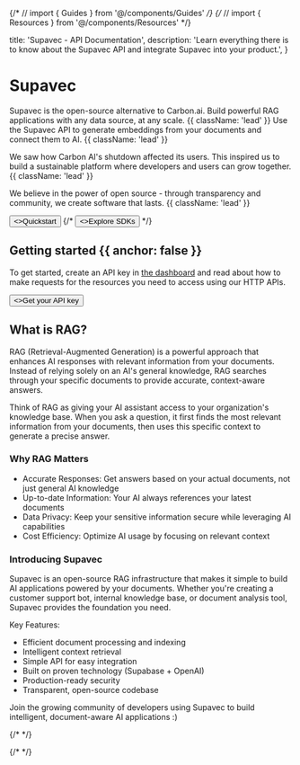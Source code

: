 {/* // import { Guides } from '@/components/Guides' */}
{/* // import { Resources } from '@/components/Resources' */}

  title: 'Supavec - API Documentation',
  description:
    'Learn everything there is to know about the Supavec API and integrate Supavec into your product.',
}

<HeroPattern />

# Supavec

Supavec is the open-source alternative to Carbon.ai. Build powerful RAG applications with any data source, at any scale. {{ className: 'lead' }}
Use the Supavec API to generate embeddings from your documents and connect them to AI. {{ className: 'lead' }}

We saw how Carbon AI's shutdown affected its users. This inspired us to build a sustainable platform where developers and users can grow together. {{ className: 'lead' }}

We believe in the power of open source - through transparency and community, we create software that lasts. {{ className: 'lead' }}

<div className="not-prose mb-16 mt-6 flex gap-3">
  <Button href="https://www.supavec.com/login" arrow="right">
    <>Quickstart</>
  </Button>
  {/* <Button href="/sdks" variant="outline">
    <>Explore SDKs</>
  </Button> */}
</div>

## Getting started {{ anchor: false }}

To get started, create an API key in [the dashboard](https://www.supavec.com/dashboard) and read about how to make requests for the resources you need to access using our HTTP APIs.

<div className="not-prose">
  <Button href="https://www.supavec.com/dashboard" variant="text" arrow="right">
    <>Get your API key</>
  </Button>
</div>

## What is RAG?

RAG (Retrieval-Augmented Generation) is a powerful approach that enhances AI responses with relevant information from your documents. Instead of relying solely on an AI's general knowledge, RAG searches through your specific documents to provide accurate, context-aware answers.

Think of RAG as giving your AI assistant access to your organization's knowledge base. When you ask a question, it first finds the most relevant information from your documents, then uses this specific context to generate a precise answer.

### Why RAG Matters

- Accurate Responses: Get answers based on your actual documents, not just general AI knowledge
- Up-to-date Information: Your AI always references your latest documents
- Data Privacy: Keep your sensitive information secure while leveraging AI capabilities
- Cost Efficiency: Optimize AI usage by focusing on relevant context

### Introducing Supavec

Supavec is an open-source RAG infrastructure that makes it simple to build AI applications powered by your documents. Whether you're creating a customer support bot, internal knowledge base, or document analysis tool, Supavec provides the foundation you need.

Key Features:
- Efficient document processing and indexing
- Intelligent context retrieval
- Simple API for easy integration
- Built on proven technology (Supabase + OpenAI)
- Production-ready security
- Transparent, open-source codebase

Join the growing community of developers using Supavec to build intelligent, document-aware AI applications :)

{/* <Guides /> */}

{/* <Resources /> */}
